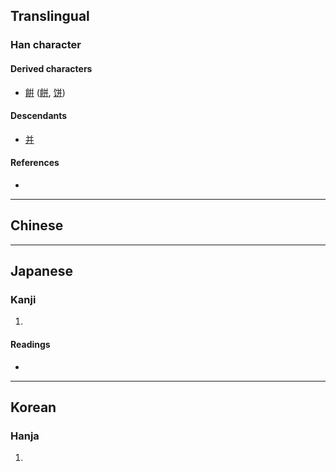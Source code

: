 {{also|並|幵|井|并}}
{{character info/new}}
==Translingual==

===Han character===
{{Han char|rn=51|rad=干|as=05|sn=8|four=|canj=YJYJ|ids=⿱⿰丿丿幵,⿰⿱丿干⿱丿干}}

====Derived characters====
* [[餠]] ([[餅]], [[饼]])

====Descendants====
* [[并]]

====References====
* {{Han ref|kx=0340.070|dkj=09175|hdz=10408.060|uh=5E77|ud=24183}}

----

==Chinese==
{{zh-see|并|v}}

----

==Japanese==
{{ja-kanji forms|并|幷}}

===Kanji===
{{ja-kanji|grade=|rs=干05|shin=并}}

# {{defn|lang=ja|sort=干05}}

====Readings====
* {{ja-readings|on=[[へい]] (hei), [[ひょう]] (hyō)|kun=[[あわせる]] (awaseru), [[ならぶ]] (narabu)}}

----

==Korean==

===Hanja===
{{ko-hanja|hangeul=[[병]]|eumhun=[[어우르다|어우를]]|rv=byeong|mr=byŏng|y=byeong}}

# {{defn|lang=ko|sort=干05}}